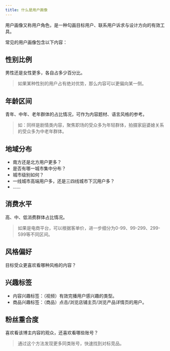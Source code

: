 ```yaml
---
title: 什么是用户画像
---
```


用户画像又称用户角色，是一种勾画目标用户、联系用户诉求与设计方向的有效工具。

常见的用户画像包含以下内容：

## 性别比例

男性还是女性更多，各自占多少百分比。

> 如果某种性别的用户占有绝对优势，那么内容可以更偏向某一侧。

## 年龄区间

青年、中年、老年群体的占比情况，可作为内容题材、语言风格的参考。

> 如：同样是剧情类内容，聚焦职场的受众多为年轻群体，拍摄家庭婆媳关系的受众多为中老年群体。

## 地域分布

- 南方还是北方用户更多？
- 是否有哪一城市集中分布？
- 城市级别如何？
- 一线城市高端用户多，还是三四线城市下沉用户多？
- ……

## 消费水平

高、中、低消费群体占比情况。

> 如果是电商平台，可以根据客单价，进一步细分为0-99、99-299、299-599等不同区间。

## 风格偏好

目标受众更喜欢看哪种风格的内容？

## 兴趣标签

- 内容兴趣标签：（视频）有效完播用户感兴趣的类型。
- 商品兴趣标签：（商品）点击/浏览店铺主页/浏览产品详情页的用户。

## 粉丝重合度

喜欢看该博主内容的观众，还喜欢看哪些账号？

> 通过这个方法发现更多同类账号，快速找到对标竞品。
